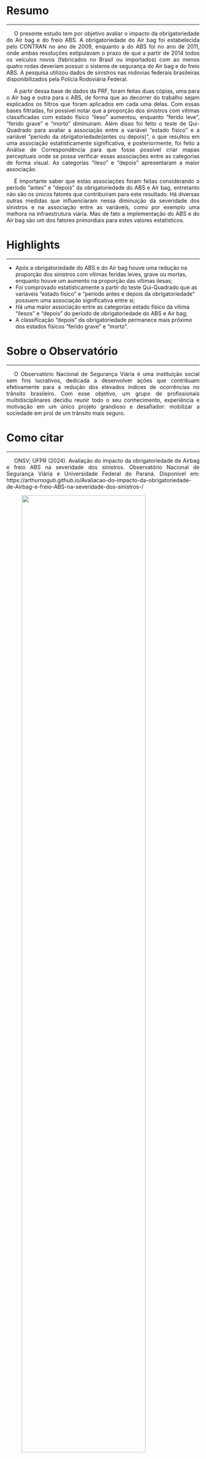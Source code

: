 <style>
p {
  text-align: justify;  
  text-indent: 20px;   
}
</style>  

# Resumo {-}  

***  

<p>O presente estudo tem por objetivo avaliar o impacto da obrigatoriedade do Air bag e do freio ABS. A obrigatoriedade do Air bag foi estabelecida pelo CONTRAN no ano de 2009, enquanto a do ABS foi no ano de 2011, onde ambas resoluções estipulavam o prazo de que a partir de 2014 todos os veículos novos (fabricados no Brasil ou importados) com ao menos quatro rodas deveriam possuir o sistema de segurança do Air bag e do freio ABS. A pesquisa utilizou dados de sinistros nas rodovias federais brasileiras disponibilizados pela Polícia Rodoviária Federal.  
<p>A partir dessa base de dados da PRF, foram feitas duas cópias, uma para o Air bag e outra para o ABS, de forma que ao decorrer do trabalho sejam explicados os filtros que foram aplicados em cada uma delas. Com essas bases filtradas, foi possível notar que a proporção dos sinistros com vítimas classificadas com estado físico "ileso" aumentou, enquanto "ferido leve", "ferido grave" e "morto" diminuiram. Além disso foi feito o teste de Qui-Quadrado para avaliar a associação entre a variável "estado físico" e a variável "período da obrigatoriedade(antes ou depois)", o que resultou em uma associação estatisticamente significativa, e posteriormente, foi feito a Análise de Correspondência para que fosse possível criar mapas perceptuais onde se possa verificar essas associações entre as categorias de forma visual. As categorias "ileso" e "depois" apresentaram a maior associação.  
<p>É importante saber que estas associações foram feitas considerando o período "antes" e "depois" da obrigatoriedade do ABS e Air bag, entretanto não são os únicos fatores que contribuiram para este resultado. Há diversas outras medidas que influenciaram nessa diminuição da severidade dos sinistros e na associação entre as variáveis, como por exemplo uma melhora na infraestrutura viária. Mas de fato a implementação do ABS e do Air bag são um dos fatores primordiais para estes valores estatísticos.  

# Highlights {-}  

***  

- Após a obrigatoriedade do ABS e do Air bag houve uma redução na proporção dos sinistros com vítimas feridas leves, grave ou mortas, enquanto houve um aumento na proporção das vítimas ilesas;
- Foi comprovado estatísticamente a partir do teste Qui-Quadrado que as variáveis "estado físico" e "período antes e depois da obrigatoriedade" possuem uma associação significativa entre si;
- Há uma maior associação entre as categorias estado físico da vítima "ilesos" e "depois" do período de obrigatoriedade do ABS e Air bag;  
- A classificação "depois" da obrigatoriedade permanece mais próximo dos estados físicos "ferido grave" e "morto". 

# Sobre o Observatório {-}   

***  

<p>O Observatório Nacional de Segurança Viária é uma instituição social sem fins lucrativos, dedicada a desenvolver ações que contribuam efetivamente para a redução dos elevados índices de ocorrências no trânsito brasileiro. Com esse objetivo, um grupo de profissionais multidisciplinares decidiu reunir todo o seu conhecimento, experiência e motivação em um único projeto grandioso e desafiador: mobilizar a sociedade em prol de um trânsito mais seguro.  


# Como citar {-}  

***   
<p>ONSV; UFPR (2024). Avaliação do impacto da obrigatoriedade de Airbag e freio ABS na severidade dos sinistros. Observatório Nacional de Segurança Viária e Universidade Federal do Paraná. Disponível em: https://arthurnoguti.github.io/Avaliacao-do-impacto-da-obrigatoriedade-de-Airbag-e-freio-ABS-na-severidade-dos-sinistros-/  


:::{layout-ncol="2"}

:::{.left}

![](img/onsv_logo_main.png){width="80%" fig-align="center"}

:::

:::{.right}

![](img/marca_UFPR.png){width="30%" fig-align="center"}

:::

:::
